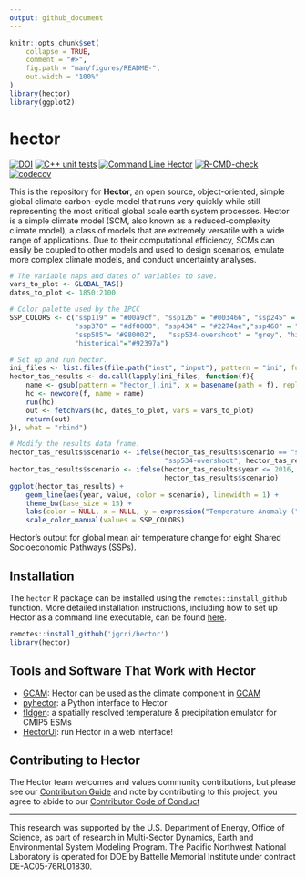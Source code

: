 ```yaml
---
output: github_document
---
```


<!-- README.md is generated from README.Rmd. Please edit this file then run devtools::build_readme() -->

```r
knitr::opts_chunk$set(
    collapse = TRUE,
    comment = "#>",
    fig.path = "man/figures/README-",
    out.width = "100%"
)
library(hector)
library(ggplot2)
```

# hector

[![DOI](https://zenodo.org/badge/22892935.svg)](https://zenodo.org/badge/latestdoi/22892935) [![C++ unit tests](https://github.com/JGCRI/hector/actions/workflows/unit-testing.yaml/badge.svg)](https://github.com/JGCRI/hector/actions/workflows/unit-testing.yaml) [![Command Line Hector](https://github.com/JGCRI/hector/actions/workflows/command-line.yaml/badge.svg)](https://github.com/JGCRI/hector/actions/workflows/command-line.yaml)  [![R-CMD-check](https://github.com/JGCRI/hector/actions/workflows/R-CMD-check.yaml/badge.svg)](https://github.com/JGCRI/hector/actions/workflows/R-CMD-check.yaml) [![codecov](https://codecov.io/gh/JGCRI/hector/branch/main/graph/badge.svg?token=EGM0lXDxRv)](https://codecov.io/gh/JGCRI/hector)

This is the repository for **Hector**, an open source, object-oriented, simple 
global climate carbon-cycle model that runs very quickly while still
representing the most critical global scale earth system processes. 
Hector is a simple climate model (SCM, also known as a reduced-complexity climate model),
a class of models that are extremely versatile with a wide
range of applications. Due to their computational efficiency, SCMs can easily
be coupled to other models and used to design scenarios, emulate more complex 
climate models, and conduct uncertainty analyses.

```r

# The variable naps and dates of variables to save.
vars_to_plot <- GLOBAL_TAS()
dates_to_plot <- 1850:2100

# Color palette used by the IPCC
SSP_COLORS <- c("ssp119" = "#00a9cf", "ssp126" = "#003466", "ssp245" = "#f69320",
                "ssp370" = "#df0000", "ssp434" = "#2274ae","ssp460" = "#b0724e",
                "ssp585"= "#980002",   "ssp534-overshoot" = "grey", "historical" = "#000000",
                "historical"="#92397a")

# Set up and run hector.
ini_files <- list.files(file.path("inst", "input"), pattern = "ini", full.names = TRUE)
hector_tas_results <- do.call(lapply(ini_files, function(f){
    name <- gsub(pattern = "hector_|.ini", x = basename(path = f), replacement = "")
    hc <- newcore(f, name = name)
    run(hc)
    out <- fetchvars(hc, dates_to_plot, vars = vars_to_plot)
    return(out)
}), what = "rbind")

# Modify the results data frame.
hector_tas_results$scenario <- ifelse(hector_tas_results$scenario == "ssp534-over",
                                      "ssp534-overshoot", hector_tas_results$scenario)
hector_tas_results$scenario <- ifelse(hector_tas_results$year <= 2016, "historical",
                                      hector_tas_results$scenario)
ggplot(hector_tas_results) +
    geom_line(aes(year, value, color = scenario), linewidth = 1) +
    theme_bw(base_size = 15) +
    labs(color = NULL, x = NULL, y = expression("Temperature Anomaly ("~degree~"C)")) +
    scale_color_manual(values = SSP_COLORS)
```

Hector's output for global mean air temperature change for eight Shared Socioeconomic Pathways (SSPs).

## Installation 

The `hector` R package can be installed using the `remotes::install_github` 
function. More detailed installation instructions, including how to set up
Hector as a command line executable, can be found [here](articles/BuildHector.html).

```r
remotes::install_github('jgcri/hector')
library(hector)
```

## Tools and Software That Work with Hector

* [GCAM](https://github.com/JGCRI/gcam-core): Hector can be used as the climate component in [GCAM](http://jgcri.github.io/gcam-doc/)
* [pyhector](https://github.com/openclimatedata/pyhector): a Python
interface to Hector
* [fldgen](https://github.com/JGCRI/fldgen): a spatially resolved temperature & precipitation emulator for CMIP5 ESMs
* [HectorUI](https://jgcri.shinyapps.io/HectorUI/): run Hector in a web interface!

## Contributing to Hector

The Hector team welcomes and values community contributions, but please see 
our [Contribution Guide](vignettes/articles/ContributionsGuide.html) and note by  contributing 
to this project, you agree to abide to our [Contributor Code of Conduct](CODE_OF_CONDUCT.md)

*** 

This research was supported by the U.S. Department of Energy, Office of Science, as part of research in Multi-Sector Dynamics, Earth and Environmental System Modeling Program. The Pacific Northwest National Laboratory is operated for DOE by Battelle Memorial Institute under contract DE-AC05-76RL01830.
